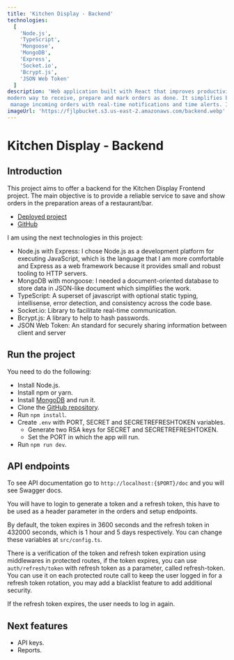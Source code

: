 ```yaml
---
title: 'Kitchen Display - Backend'
technologies:
  [
    'Node.js',
    'TypeScript',
    'Mongoose',
    'MongoDB',
    'Express',
    'Socket.io',
    'Bcrypt.js',
    'JSON Web Token'
  ]
description: 'Web application built with React that improves productivity in the kitchen by using a digitalized and 
modern way to receive, prepare and mark orders as done. It simplifies back-of-house operations. Kitchen staff can
 manage incoming orders with real-time notifications and time alerts. It replaces printers and paper tickets in the kitchen.'
imageUrl: 'https://fjlpbucket.s3.us-east-2.amazonaws.com/backend.webp'
---
```


# Kitchen Display - Backend

## Introduction

This project aims to offer a backend for the Kitchen Display Frontend project. The main objective is to provide a
reliable service to save and show orders in the preparation areas of a restaurant/bar.

- [Deployed project](https://kds.techpos.com)
- [GitHub](https://github.com/franlopz/kitchen-display-backend)

I am using the next technologies in this project:

- Node.js with Express: I chose Node.js as a development platform for executing JavaScript, which is the language that
  I am more comfortable and Express as a web framework because it provides small and robust tooling to HTTP servers.
- MongoDB with mongoose: I needed a document-oriented database to store data in JSON-like document which simplifies the work.
- TypeScript: A superset of javascript with optional static typing, intellisense, error detection, and consistency across the code base.
- Socket.io: Library to facilitate real-time communication.
- Bcrypt.js: A library to help to hash passwords.
- JSON Web Token: An standard for securely sharing information between client and server

## Run the project

You need to do the following:

- Install Node.js.
- Install npm or yarn.
- Install [MongoDB](https://www.mongodb.com/docs/manual/administration/install-community/) and run it.
- Clone the [GitHub repository](https://github.com/franlopz/kitchen-display).
- Run `npm install`.
- Create `.env` with PORT, SECRET and SECRETREFRESHTOKEN variables.
  - Generate two RSA keys for SECRET and SECRETREFRESHTOKEN.
  - Set the PORT in which the app will run.
- Run `npm run dev`.

## API endpoints

To see API documentation go to `http://localhost:{$PORT}/doc` and you will see Swagger docs.

You will have to login to generate a token and a refresh token, this have to be used as a header parameter
in the orders and setup endpoints.

By default, the token expires in 3600 seconds and the refresh token in 432000 seconds, which is 1 hour and 5 days respectively.
You can change these variables at `src/config.ts`.

There is a verification of the token and refresh token expiration using middlewares in protected routes, if the token expires, you
can use `auth/refresh/token` with refresh token as a parameter, called refresh-token. You can use it on each protected route
call to keep the user logged in for a refresh token rotation, you may add a blacklist feature to add additional security.

If the refresh token expires, the user needs to log in again.

## Next features

- API keys.
- Reports.
